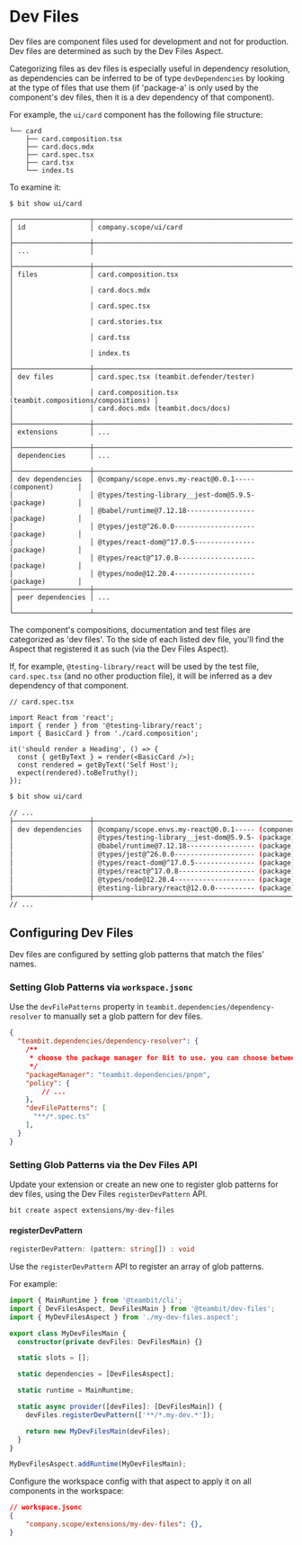 # Dev Files

Dev files are component files used for development and not for production. Dev files are determined as such by the Dev Files Aspect.

Categorizing files as dev files is especially useful in dependency resolution, as dependencies can be inferred to be of type `devDependencies` by looking at the type of files that use them (if 'package-a' is only used by the component's dev files, then it is a dev dependency of that component).

For example, the `ui/card` component has the following file structure:

```
└── card
    ├── card.composition.tsx
    ├── card.docs.mdx
    ├── card.spec.tsx
    ├── card.tsx
    └── index.ts
```

To examine it:

```
$ bit show ui/card

┌───────────────────┬──────────────────────────────────────────────────────────┐
│ id                │ company.scope/ui/card                                    │
├───────────────────┼──────────────────────────────────────────────────────────┤
│ ...               │                                                          │
├───────────────────┼──────────────────────────────────────────────────────────┤
│ files             │ card.composition.tsx                                     │
│                   │ card.docs.mdx                                            │
│                   │ card.spec.tsx                                            │
│                   │ card.stories.tsx                                         │
│                   │ card.tsx                                                 │
│                   │ index.ts                                                 │
├───────────────────┼──────────────────────────────────────────────────────────┤
│ dev files         │ card.spec.tsx (teambit.defender/tester)                  │
│                   │ card.composition.tsx (teambit.compositions/compositions) │
│                   │ card.docs.mdx (teambit.docs/docs)                        │
├───────────────────┼──────────────────────────────────────────────────────────┤
│ extensions        │ ...                                                      │
├───────────────────┼──────────────────────────────────────────────────────────┤
│ dependencies      │ ...                                                      │
├───────────────────┼──────────────────────────────────────────────────────────┤
│ dev dependencies  │ @company/scope.envs.my-react@0.0.1----- (component)      │
│                   │ @types/testing-library__jest-dom@5.9.5- (package)        │
│                   │ @babel/runtime@7.12.18----------------- (package)        │
│                   │ @types/jest@^26.0.0-------------------- (package)        │
│                   │ @types/react-dom@^17.0.5--------------- (package)        │
│                   │ @types/react@^17.0.8------------------- (package)        │
│                   │ @types/node@12.20.4-------------------- (package)        │
├───────────────────┼──────────────────────────────────────────────────────────┤
│ peer dependencies │ ...                                                      │
└───────────────────┴──────────────────────────────────────────────────────────┘
```

The component's compositions, documentation and test files are categorized as 'dev files'.
To the side of each listed dev file, you'll find the Aspect that registered it as such (via the Dev Files Aspect).

If, for example, `@testing-library/react` will be used by the test file, `card.spec.tsx` (and no other production file), it will be inferred as a dev dependency of that component.

```tsx
// card.spec.tsx

import React from 'react';
import { render } from '@testing-library/react';
import { BasicCard } from './card.composition';

it('should render a Heading', () => {
  const { getByText } = render(<BasicCard />);
  const rendered = getByText('Self Host');
  expect(rendered).toBeTruthy();
});
```

```bash
$ bit show ui/card

// ...
├───────────────────┼──────────────────────────────────────────────────────────┤
│ dev dependencies  │ @company/scope.envs.my-react@0.0.1----- (component)      │
│                   │ @types/testing-library__jest-dom@5.9.5- (package)        │
│                   │ @babel/runtime@7.12.18----------------- (package)        │
│                   │ @types/jest@^26.0.0-------------------- (package)        │
│                   │ @types/react-dom@^17.0.5--------------- (package)        │
│                   │ @types/react@^17.0.8------------------- (package)        │
│                   │ @types/node@12.20.4-------------------- (package)        │
│                   │ @testing-library/react@12.0.0---------- (package)        │
├───────────────────┼──────────────────────────────────────────────────────────┤
// ...
```

## Configuring Dev Files

Dev files are configured by setting glob patterns that match the files' names.

### Setting Glob Patterns via `workspace.jsonc`
Use the `devFilePatterns` property in `teambit.dependencies/dependency-resolver` to manually set a glob pattern for dev files.

```json
{
  "teambit.dependencies/dependency-resolver": {
    /**
     * choose the package manager for Bit to use. you can choose between 'yarn', 'pnpm'
     */
    "packageManager": "teambit.dependencies/pnpm",
    "policy": {
        // ...
    },
    "devFilePatterns": [
      "**/*.spec.ts"
    ],
  }
}
```

### Setting Glob Patterns via the Dev Files API

Update your extension or create an new one to register glob patterns for dev files, using the Dev Files `registerDevPattern` API.

```
bit create aspect extensions/my-dev-files
```

#### registerDevPattern

```ts
registerDevPattern: (pattern: string[]) : void
```

Use the `registerDevPattern` API to register an array of glob patterns.

For example:

```ts
import { MainRuntime } from '@teambit/cli';
import { DevFilesAspect, DevFilesMain } from '@teambit/dev-files';
import { MyDevFilesAspect } from './my-dev-files.aspect';

export class MyDevFilesMain {
  constructor(private devFiles: DevFilesMain) {}

  static slots = [];

  static dependencies = [DevFilesAspect];

  static runtime = MainRuntime;

  static async provider([devFiles]: [DevFilesMain]) {
    devFiles.registerDevPattern(['**/*.my-dev.*']);

    return new MyDevFilesMain(devFiles);
  }
}

MyDevFilesAspect.addRuntime(MyDevFilesMain);

```

Configure the workspace config with that aspect to apply it on all components in the workspace:

```json
// workspace.jsonc
{
    "company.scope/extensions/my-dev-files": {},
}
```

